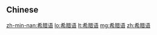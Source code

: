 {{also|希臘語}}
==Chinese==
{{zh-see|希臘語}}

[[zh-min-nan:希腊语]]
[[lo:希腊语]]
[[lt:希腊语]]
[[mg:希腊语]]
[[zh:希腊语]]